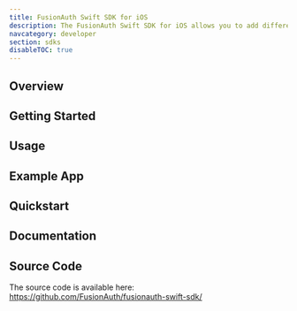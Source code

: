 ```yaml
---
title: FusionAuth Swift SDK for iOS
description: The FusionAuth Swift SDK for iOS allows you to add different OAuth2 and OpenID Connect functionalities to your iOS application. It's a highly standardized and simplified starting point for developers to easily integrate FusionAuth in their own custom iOS mobile apps by taking care of all the dependencies.
navcategory: developer
section: sdks
disableTOC: true
---
```


## Overview

<RemoteContent url="https://raw.githubusercontent.com/FusionAuth/fusionauth-swift-sdk/main/README.md"
    tags="forDocSiteOverview" />

## Getting Started

<RemoteContent url="https://raw.githubusercontent.com/FusionAuth/fusionauth-swift-sdk/main/README.md"
    tags="forDocSiteGettingStarted" />

## Usage

<RemoteContent url="https://raw.githubusercontent.com/FusionAuth/fusionauth-swift-sdk/main/README.md"
    tags="forDocSiteUsage" />

## Example App

<RemoteContent url="https://raw.githubusercontent.com/FusionAuth/fusionauth-swift-sdk/main/README.md"
    tags="forDocSiteExampleApp" />

## Quickstart

<RemoteContent url="https://raw.githubusercontent.com/FusionAuth/fusionauth-swift-sdk/main/README.md"
    tags="forDocSiteQuickstart" />

## Documentation

<RemoteContent url="https://raw.githubusercontent.com/FusionAuth/fusionauth-swift-sdk/main/README.md"
    tags="forDocSiteDocumentation" />

## Source Code

The source code is available here: https://github.com/FusionAuth/fusionauth-swift-sdk/

